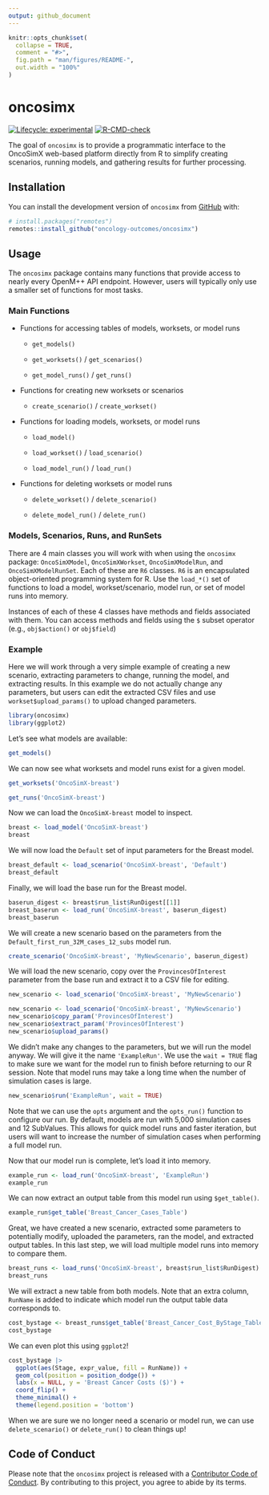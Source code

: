 ```yaml
---
output: github_document
---
```


```r
knitr::opts_chunk$set(
  collapse = TRUE,
  comment = "#>",
  fig.path = "man/figures/README-",
  out.width = "100%"
)
```

# oncosimx

<!-- badges: start -->
[![Lifecycle: experimental](https://img.shields.io/badge/lifecycle-experimental-orange.svg)](https://lifecycle.r-lib.org/articles/stages.html#experimental)
[![R-CMD-check](https://github.com/oncology-outcomes/oncosimx/actions/workflows/R-CMD-check.yaml/badge.svg)](https://github.com/oncology-outcomes/oncosimx/actions/workflows/R-CMD-check.yaml)
<!-- badges: end -->

The goal of `oncosimx` is to provide a programmatic interface to the OncoSimX web-based platform directly from R to simplify creating scenarios, running models, and gathering results for further processing.

## Installation

You can install the development version of `oncosimx` from [GitHub](https://github.com/) with:

``` r
# install.packages("remotes")
remotes::install_github("oncology-outcomes/oncosimx")
```

## Usage

The `oncosimx` package contains many functions that provide access to nearly every OpenM++ API endpoint. However, users will typically only use a smaller set of functions for most tasks.

### Main Functions

- Functions for accessing tables of models, worksets, or model runs
    
    + `get_models()`
    
    + `get_worksets()` / `get_scenarios()`
    
    + `get_model_runs()` / `get_runs()`

- Functions for creating new worksets or scenarios

    + `create_scenario()` / `create_workset()`
    
- Functions for loading models, worksets, or model runs

    + `load_model()`
    
    + `load_workset()` / `load_scenario()`
    
    + `load_model_run()` / `load_run()`

- Functions for deleting worksets or model runs

    + `delete_workset()` / `delete_scenario()`
    
    + `delete_model_run()` / `delete_run()`

### Models, Scenarios, Runs, and RunSets

There are 4 main classes you will work with when using the `oncosimx` package: `OncoSimXModel`, `OncoSimXWorkset`, `OncoSimXModelRun`, and `OncoSimXModelRunSet`. Each of these are `R6` classes. `R6` is an encapsulated object-oriented programming system for R. Use the `load_*()` set of functions to load a model, workset/scenario, model run, or set of model runs into memory.

Instances of each of these 4 classes have methods and fields associated with them. You can access methods and fields using the `$` subset operator (e.g., `obj$action()` or `obj$field`)

### Example

Here we will work through a very simple example of creating a new scenario, extracting parameters to change, running the model, and extracting results. In this example we do not actually change any parameters, but users can edit the extracted CSV files and use `workset$upload_params()` to upload changed parameters.

```r
library(oncosimx)
library(ggplot2)
```

Let's see what models are available:

```r
get_models()
```

We can now see what worksets and model runs exist for a given model.

```r
get_worksets('OncoSimX-breast')
```

```r
get_runs('OncoSimX-breast')
```

Now we can load the `OncoSimX-breast` model to inspect.

```r
breast <- load_model('OncoSimX-breast')
breast
```

We will now load the `Default` set of input parameters for the Breast model.

```r
breast_default <- load_scenario('OncoSimX-breast', 'Default')
breast_default
```

Finally, we will load the base run for the Breast model.

```r
baserun_digest <- breast$run_list$RunDigest[[1]]
breast_baserun <- load_run('OncoSimX-breast', baserun_digest)
breast_baserun
```

We will create a new scenario based on the parameters from the `Default_first_run_32M_cases_12_subs` model run.

```r
create_scenario('OncoSimX-breast', 'MyNewScenario', baserun_digest)
```

We will load the new scenario, copy over the `ProvincesOfInterest` parameter from the base run and extract it to a CSV file for editing.

```r
new_scenario <- load_scenario('OncoSimX-breast', 'MyNewScenario')
```

```r
new_scenario <- load_scenario('OncoSimX-breast', 'MyNewScenario')
new_scenario$copy_param('ProvincesOfInterest')
new_scenario$extract_param('ProvincesOfInterest')
new_scenario$upload_params()
```

We didn't make any changes to the parameters, but we will run the model anyway. We will give it the name `'ExampleRun'`. We use the `wait = TRUE` flag to make sure we want for the model run to finish before returning to our R session. Note that model runs may take a long time when the number of simulation cases is large.

```r
new_scenario$run('ExampleRun', wait = TRUE)
```

Note that we can use the `opts` argument and the `opts_run()` function to configure our run. By default, models are run with 5,000 simulation cases and 12 SubValues. This allows for quick model runs and faster iteration, but users will want to increase the number of simulation cases when performing a full model run.

Now that our model run is complete, let's load it into memory.

```r
example_run <- load_run('OncoSimX-breast', 'ExampleRun')
example_run
```

We can now extract an output table from this model run using `$get_table()`.

```r
example_run$get_table('Breast_Cancer_Cases_Table')
```

Great, we have created a new scenario, extracted some parameters to potentially modify, uploaded the parameters, ran the model, and extracted output tables. In this last step, we will load multiple model runs into memory to compare them.

```r
breast_runs <- load_runs('OncoSimX-breast', breast$run_list$RunDigest)
breast_runs
```

We will extract a new table from both models. Note that an extra column, `RunName` is added to indicate which model run the output table data corresponds to.

```r
cost_bystage <- breast_runs$get_table('Breast_Cancer_Cost_ByStage_Table')
cost_bystage
```

We can even plot this using `ggplot2`!

```r
cost_bystage |> 
  ggplot(aes(Stage, expr_value, fill = RunName)) +
  geom_col(position = position_dodge()) +
  labs(x = NULL, y = 'Breast Cancer Costs ($)') +
  coord_flip() +
  theme_minimal() +
  theme(legend.position = 'bottom')
```

When we are sure we no longer need a scenario or model run, we can use `delete_scenario()` or `delete_run()` to clean things up!

## Code of Conduct

Please note that the `oncosimx` project is released with a [Contributor Code of Conduct](https://contributor-covenant.org/version/2/1/CODE_OF_CONDUCT.html). By contributing to this project, you agree to abide by its terms.
